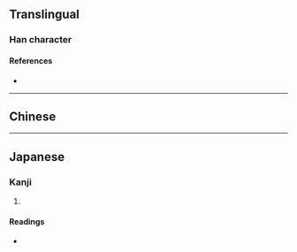 {{character info}}
==Translingual==

===Han character===
{{Han char|rn=72|rad=日|as=05|sn=9|four=|canj=RPA,XRPA|ids=⿱民日}}

====References====
* {{Han ref|kx=0493.200|dkj=13853|dj=0858.010|hdz=21504.040|uh=662C|ud=26156}}

----

==Chinese==
{{zh-see|昏|v}}

----

==Japanese==

===Kanji===
{{ja-kanji|grade=|rs=日05}}

# {{alternative form of|ja|昏}}

====Readings====
* {{ja-readings|on=[[こん]] (kon)|kun=[[くらい]] (kurai), [[くれ]] (kure)}}